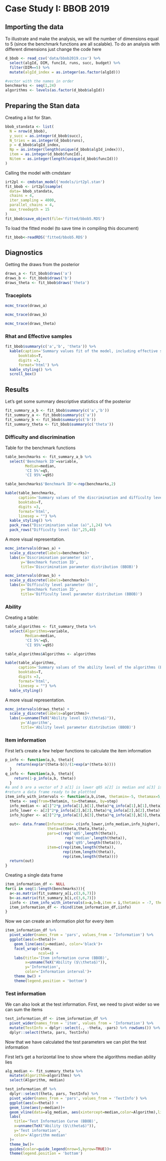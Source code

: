 # Case Study I: BBOB 2019

## Importing the data

To illustrate and make the analysis, we will the number of dimensions equal to 5 (since the benchmark functions are all scalable). To do an analysis with different dimensions just change the code here

```r
d_bbob <- read_csv('data/bbob2019.csv') %>% 
  select(algId, DIM, funcId, runs, succ, budget) %>% 
  filter(DIM==5) %>%  
  mutate(algId_index = as.integer(as.factor(algId)))

#vector with the names in order
benchmarks <- seq(1,24)
algorithms <- levels(as.factor(d_bbob$algId))
```

## Preparing the Stan data

Creating a list for Stan.
```r
bbob_standata <- list(
  N = nrow(d_bbob),
  y_succ = as.integer(d_bbob$succ),
  N_tries = as.integer(d_bbob$runs),
  p = d_bbob$algId_index,
  Np = as.integer(length(unique(d_bbob$algId_index))),
  item = as.integer(d_bbob$funcId),
  Nitem = as.integer(length(unique(d_bbob$funcId)))
)
```

Calling the model with cmdstanr

```r
irt2pl <- cmdstan_model('models/irt2pl.stan') 
fit_bbob <- irt2pl$sample(
  data= bbob_standata,
  chains = 4,
  iter_sampling = 4000,
  parallel_chains = 4,
  max_treedepth = 15
)
fit_bbob$save_object(file='fitted/bbob5.RDS')
```

To load the fitted model (to save time in compiling this document)

```r
fit_bbob<-readRDS('fitted/bbob5.RDS')
```

## Diagnostics

Getting the draws from the posterior

```r
draws_a <- fit_bbob$draws('a')
draws_b <- fit_bbob$draws('b')
draws_theta <- fit_bbob$draws('theta')
```

### Traceplots

```r
mcmc_trace(draws_a)
```

```r
mcmc_trace(draws_b)
```

```r
mcmc_trace(draws_theta)
```

### Rhat and Effective samples

```r
fit_bbob$summary(c('a','b', 'theta')) %>% 
  kable(caption='Summary values fit of the model, including effective samples and Rhat', 
      booktabs=T,
      digits =3,
      format='html') %>% 
  kable_styling() %>% 
  scroll_box()
```


## Results

Let's get some summary descriptive statistics of the posterior
```r
fit_summary_a_b <- fit_bbob$summary(c('a','b'))
fit_summary_a <- fit_bbob$summary(c('a'))
fit_summary_b <- fit_bbob$summary(c('b'))
fit_summary_theta <- fit_bbob$summary(c('theta'))
```


### Difficulty and discrimination

Table for the benchmark functions

```r
table_benchmarks <- fit_summary_a_b %>% 
  select('Benchmark ID'=variable, 
         Median=median,
         'CI 5%'=q5,
         'CI 95%'=q95)

table_benchmarks$'Benchmark ID'<-rep(benchmarks,2)

kable(table_benchmarks,
      caption='Summary values of the discrimination and difficulty level parameters for the BBOB benchmarks', 
      booktabs=T,
      digits =3,
      format='html',
      linesep = "") %>% 
  kable_styling() %>% 
  pack_rows("Discrimination value (a)",1,24) %>% 
  pack_rows("Difficulty level (b)",25,48)
```

A more visual representation.
```r
mcmc_intervals(draws_a) +
  scale_y_discrete(labels=benchmarks)+
  labs(x='Discrimination parameter (a)',
       y='Benchmark function ID',
       title='Discrimination parameter distribution (BBOB)')
```

```r
mcmc_intervals(draws_b) +
  scale_y_discrete(labels=benchmarks)+
  labs(x='Difficulty level parameter (b)',
       y='Benchmark function ID',
       title='Difficulty level parameter distribution (BBOB)')
```


### Ability

Creating a table:

```r
table_algorithms <- fit_summary_theta %>% 
  select(Algorithms=variable, 
         Median=median,
         'CI 5%'=q5,
         'CI 95%'=q95)

table_algorithms$Algorithms <- algorithms

kable(table_algorithms,
      caption='Summary values of the ability level of the algorithms (BBOB)',
      booktabs=T,
      digits =3,
      format='html',
      linesep = "") %>% 
  kable_styling() 
```

A more visual representation.
```r
mcmc_intervals(draws_theta) +
  scale_y_discrete(labels=algorithms)+
  labs(x=unname(TeX("Ability level ($\\theta$)")),
       y='Algorithm',
       title='Ability level parameter distribution (BBOB)')
```

### Item information 

First let's create a few helper functions to calculate the item information

```r
p_info <- function(a,b, theta){
     return(exp(a*(theta-b))/(1+exp(a*(theta-b))))
  }
q_info <- function(a,b, theta){
    return(1-p_info(a,b, theta))
  }
#a and b are a vector of 3 a[1] is lower q05 a[2] is median and a[3] is q95
#return a data frame ready to be plottted
item_info_with_intervals <- function(a,b,item, thetamin=-5, thetamax=5,step=0.1){
  theta <- seq(from=thetamin, to=thetamax, by=step)
  info_median <- a[1]^2*p_info(a[1],b[1],theta)*q_info(a[1],b[1],theta)
  info_lower <- a[2]^2*p_info(a[2],b[2],theta)*q_info(a[2],b[2],theta)
  info_higher <- a[3]^2*p_info(a[3],b[3],theta)*q_info(a[3],b[3],theta)
  
  out<- data.frame(Information= c(info_lower,info_median,info_higher),
                   theta=c(theta,theta,theta),
                   pars=c(rep('q05',length(theta)),
                           rep('median',length(theta)),
                           rep('q95',length(theta))),
                   item=c(rep(item,length(theta)),
                          rep(item,length(theta)),
                          rep(item,length(theta))))
  return(out)
}
```

Creating a single data frame
```r
item_information_df <- NULL
for(i in seq(1:length(benchmarks))){
  a<-as.matrix(fit_summary_a[i,c(3,6,7)])
  b<-as.matrix(fit_summary_b[i,c(3,6,7)])
  iinfo <- item_info_with_intervals(a=a,b=b,item = i,thetamin = -7, thetamax = 5)
  item_information_df <- rbind(item_information_df,iinfo)
}

```

Now we can create an information plot for every item

```r
item_information_df %>% 
  pivot_wider(names_from = 'pars', values_from = 'Information') %>% 
  ggplot(aes(x=theta))+
    geom_line(aes(y=median), color='black')+
    facet_wrap(~item,
               ncol=4) +
    labs(title='Item information curve (BBOB)',
         x=unname(TeX("Ability ($\\theta$)")),
         y='Information',
         color='Information interval')+
    theme_bw() +
    theme(legend.position = 'bottom')
```

### Test information

We can also look at the test information. First, we need to pivot wider so we can sum the items

```r
test_information_df <- item_information_df %>% 
  pivot_wider(names_from = 'item', values_from = 'Information') %>% 
  mutate(TestInfo = dplyr::select(., -theta, -pars) %>% rowSums()) %>% 
  dplyr::select(theta, pars, TestInfo)
```

Now that we have calculated the test parameters we can plot the test information

First let's get a horizontal line to show where the algorithms median ability lies
```r
alg_median <- fit_summary_theta %>% 
  mutate(Algorithm=algorithms) %>% 
  select(Algorithm, median) 
```


```r
test_information_df %>% 
  dplyr::select(theta, pars, TestInfo) %>% 
  pivot_wider(names_from = 'pars', values_from = 'TestInfo') %>% 
  ggplot(aes(x=theta)) +
  geom_line(aes(y=median))+
  geom_vline(data=alg_median, aes(xintercept=median,color=Algorithm),linetype='dashed')+
  labs(
    title='Test Information Curve (BBOB)',
    x=unname(TeX("Ability ($\\theta$)")),
    y='Test information',
    color='Algorithm median'
  )+
  theme_bw()+
  guides(color=guide_legend(nrow=5,byrow=TRUE))+
  theme(legend.position = 'bottom')
```
